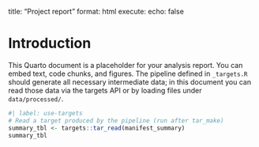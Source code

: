 title: "Project report"
format: html
execute:
  echo: false

# Introduction

This Quarto document is a placeholder for your analysis report.  You can
embed text, code chunks, and figures.  The pipeline defined in
`_targets.R` should generate all necessary intermediate data; in this
document you can read those data via the targets API or by loading
files under `data/processed/`.

```r
#| label: use-targets
# Read a target produced by the pipeline (run after tar_make)
summary_tbl <- targets::tar_read(manifest_summary)
summary_tbl
```
